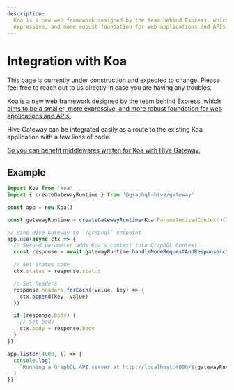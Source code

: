 ```yaml
---
description:
  Koa is a new web framework designed by the team behind Express, which aims to be a smaller, more
  expressive, and more robust foundation for web applications and APIs.
---
```



# Integration with Koa

<Callout>
  This page is currently under construction and expected to change. Please feel free to reach out to
  us directly in case you are having any troubles.
</Callout>

[Koa is a new web framework designed by the team behind Express, which aims to be a smaller, more expressive, and more robust foundation for web applications and APIs.](https://koajs.com)

Hive Gateway can be integrated easily as a route to the existing Koa application with a few lines of
code.

[So you can benefit middlewares written for Koa with Hive Gateway.](https://github.com/koajs/koa/wiki)

## Example

```ts
import Koa from 'koa'
import { createGatewayRuntime } from '@graphql-hive/gateway'

const app = new Koa()

const gatewayRuntime = createGatewayRuntime<Koa.ParameterizedContext>()

// Bind Hive Gateway to `/graphql` endpoint
app.use(async ctx => {
  // Second parameter adds Koa's context into GraphQL Context
  const response = await gatewayRuntime.handleNodeRequestAndResponse(ctx.req, ctx.res, ctx)

  // Set status code
  ctx.status = response.status

  // Set headers
  response.headers.forEach((value, key) => {
    ctx.append(key, value)
  })

  if (response.body) {
    // Set body
    ctx.body = response.body
  }
})

app.listen(4000, () => {
  console.log(
    `Running a GraphQL API server at http://localhost:4000/${gatewayRuntime.graphqlEndpoint}`
  )
})
```
